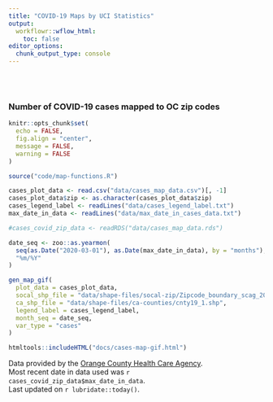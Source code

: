 ```yaml
---
title: "COVID-19 Maps by UCI Statistics"
output:
  workflowr::wflow_html:
    toc: false
editor_options:
  chunk_output_type: console
---
```

<style type="text/css">
.main-container {
  max-width: 1200px;
  margin-left: auto;
  margin-right: auto;
}
</style>

<br>
<br>

### Number of COVID-19 cases mapped to OC zip codes


```r
knitr::opts_chunk$set(
  echo = FALSE,
  fig.align = "center",
  message = FALSE,
  warning = FALSE
)
```


```r
source("code/map-functions.R")
```


```r
cases_plot_data <- read.csv("data/cases_map_data.csv")[, -1]
cases_plot_data$zip <- as.character(cases_plot_data$zip)
cases_legend_label <- readLines("data/cases_legend_label.txt")
max_date_in_data <- readLines("data/max_date_in_cases_data.txt")

#cases_covid_zip_data <- readRDS("data/cases_map_data.rds")

date_seq <- zoo::as.yearmon(
  seq(as.Date("2020-03-01"), as.Date(max_date_in_data), by = "months"), 
  "%m/%Y"
)

gen_map_gif(
  plot_data = cases_plot_data, 
  socal_shp_file = "data/shape-files/socal-zip/Zipcode_boundary_scag_2009.shp", 
  ca_shp_file = "data/shape-files/ca-counties/cnty19_1.shp", 
  legend_label = cases_legend_label, 
  month_seq = date_seq, 
  var_type = "cases"
)
```


```r
htmltools::includeHTML("docs/cases-map-gif.html")
```


Data provided by the [Orange County Health Care Agency](https://www.ochealthinfo.com).  
Most recent date in data used was `r cases_covid_zip_data$max_date_in_data`.  
Last updated on `r lubridate::today()`.
